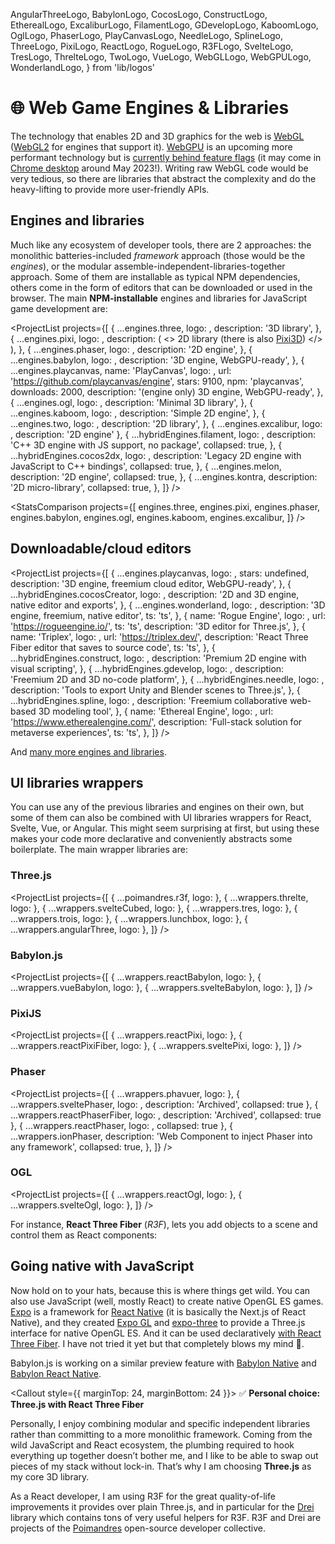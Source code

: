   AngularThreeLogo,
  BabylonLogo,
  CocosLogo,
  ConstructLogo,
  EtherealLogo,
  ExcaliburLogo,
  FilamentLogo,
  GDevelopLogo,
  KaboomLogo,
  OglLogo,
  PhaserLogo,
  PlayCanvasLogo,
  NeedleLogo,
  SplineLogo,
  ThreeLogo,
  PixiLogo,
  ReactLogo,
  RogueLogo,
  R3FLogo,
  SvelteLogo,
  TresLogo,
  ThrelteLogo,
  TwoLogo,
  VueLogo,
  WebGLLogo,
  WebGPULogo,
  WonderlandLogo,
} from 'lib/logos'

# 🌐 Web Game Engines & Libraries

<NoBulletListStyles />
<IconsInTitlesStyles />

The technology that enables 2D and 3D graphics for the web is <WebGLLogo /> [WebGL](https://developer.mozilla.org/en-US/docs/Web/API/WebGL_API) ([WebGL2](https://webgl2fundamentals.org/webgl/lessons/webgl2-whats-new.html) for engines that support it). <WebGPULogo /> [WebGPU](https://developer.chrome.com/en/docs/web-platform/webgpu/) is an upcoming more performant technology but is [currently behind feature flags](https://caniuse.com/webgpu) (it may come in [Chrome desktop](https://twitter.com/Tojiro/status/1603087438150217728) around May 2023!). Writing raw WebGL code would be very tedious, so there are libraries that abstract the complexity and do the heavy-lifting to provide more user-friendly APIs.

## Engines and libraries

Much like any ecosystem of developer tools, there are 2 approaches: the monolithic batteries-included _framework_ approach (those would be the _engines_), or the modular assemble-independent-libraries-together approach. Some of them are installable as typical NPM dependencies, others come in the form of editors that can be downloaded or used in the browser. The main **NPM-installable** engines and libraries for JavaScript game development are:

<ProjectList
  projects={[
    {
      ...engines.three,
      logo: <ThreeLogo />,
      description: '3D library',
    },
    {
      ...engines.pixi,
      logo: <PixiLogo />,
      description: (
        <>
          2D library (there is also <a href="https://github.com/jnsmalm/pixi3d">Pixi3D</a>)
        </>
      ),
    },
    {
      ...engines.phaser,
      logo: <PhaserLogo />,
      description: '2D engine',
    },
    {
      ...engines.babylon,
      logo: <BabylonLogo />,
      description: '3D engine, WebGPU-ready',
    },
    {
      ...engines.playcanvas,
      name: 'PlayCanvas',
      logo: <PlayCanvasLogo />,
      url: 'https://github.com/playcanvas/engine',
      stars: 9100,
      npm: 'playcanvas',
      downloads: 2000,
      description: '(engine only) 3D engine, WebGPU-ready',
    },
    {
      ...engines.ogl,
      logo: <OglLogo />,
      description: 'Minimal 3D library',
    },
    {
      ...engines.kaboom,
      logo: <KaboomLogo />,
      description: 'Simple 2D engine',
    },
    {
      ...engines.two,
      logo: <TwoLogo />,
      description: '2D library',
    },
    { ...engines.excalibur, logo: <ExcaliburLogo />, description: '2D engine' },
    {
      ...hybridEngines.filament,
      logo: <FilamentLogo />,
      description: 'C++ 3D engine with JS support, no package',
      collapsed: true,
    },
    {
      ...hybridEngines.cocos2dx,
      logo: <CocosLogo />,
      description: 'Legacy 2D engine with JavaScript to C++ bindings',
      collapsed: true,
    },
    {
      ...engines.melon,
      description: '2D engine',
      collapsed: true,
    },
    {
      ...engines.kontra,
      description: '2D micro-library',
      collapsed: true,
    },
  ]}
/>

<StatsComparison
  projects={[
    engines.three,
    engines.pixi,
    engines.phaser,
    engines.babylon,
    engines.ogl,
    engines.kaboom,
    engines.excalibur,
  ]}
/>

## Downloadable/cloud editors

<ProjectList
  projects={[
    {
      ...engines.playcanvas,
      logo: <PlayCanvasLogo />,
      stars: undefined,
      description: '3D engine, freemium cloud editor, WebGPU-ready',
    },
    {
      ...hybridEngines.cocosCreator,
      logo: <CocosLogo />,
      description: '2D and 3D engine, native editor and exports',
    },
    {
      ...engines.wonderland,
      logo: <WonderlandLogo />,
      description: '3D engine, freemium, native editor',
      ts: 'ts',
    },
    {
      name: 'Rogue Engine',
      logo: <RogueLogo />,
      url: 'https://rogueengine.io/',
      ts: 'ts',
      description: '3D editor for Three.js',
    },
    {
      name: 'Triplex',
      logo: <R3FLogo />,
      url: 'https://triplex.dev/',
      description: 'React Three Fiber editor that saves to source code',
      ts: 'ts',
    },
    {
      ...hybridEngines.construct,
      logo: <ConstructLogo />,
      description: 'Premium 2D engine with visual scripting',
    },
    {
      ...hybridEngines.gdevelop,
      logo: <GDevelopLogo />,
      description: 'Freemium 2D and 3D no-code platform',
    },
    {
      ...hybridEngines.needle,
      logo: <NeedleLogo />,
      description: 'Tools to export Unity and Blender scenes to Three.js',
    },
    {
      ...hybridEngines.spline,
      logo: <SplineLogo />,
      description: 'Freemium collaborative web-based 3D modeling tool',
    },
    {
      name: 'Ethereal Engine',
      logo: <EtherealLogo />,
      url: 'https://www.etherealengine.com/',
      description: 'Full-stack solution for metaverse experiences',
      ts: 'ts',
    },
  ]}
/>

And [many more engines and libraries](https://gist.github.com/dmnsgn/76878ba6903cf15789b712464875cfdc).

## UI libraries wrappers

You can use any of the previous libraries and engines on their own, but some of them can also be combined with UI libraries wrappers for React, Svelte, Vue, or Angular. This might seem surprising at first, but using these makes your code more declarative and conveniently abstracts some boilerplate. The main wrapper libraries are:

### <ThreeLogo /> Three.js

<ProjectList
  projects={[
    { ...poimandres.r3f, logo: <R3FLogo /> },
    { ...wrappers.threlte, logo: <ThrelteLogo /> },
    { ...wrappers.svelteCubed, logo: <SvelteLogo /> },
    { ...wrappers.tres, logo: <TresLogo /> },
    { ...wrappers.trois, logo: <VueLogo /> },
    { ...wrappers.lunchbox, logo: <VueLogo /> },
    { ...wrappers.angularThree, logo: <AngularThreeLogo /> },
  ]}
/>

### <BabylonLogo /> Babylon.js

<ProjectList
  projects={[
    { ...wrappers.reactBabylon, logo: <ReactLogo /> },
    { ...wrappers.vueBabylon, logo: <VueLogo /> },
    { ...wrappers.svelteBabylon, logo: <SvelteLogo /> },
  ]}
/>

### <PixiLogo /> PixiJS

<ProjectList
  projects={[
    { ...wrappers.reactPixi, logo: <ReactLogo /> },
    { ...wrappers.reactPixiFiber, logo: <ReactLogo /> },
    { ...wrappers.sveltePixi, logo: <SvelteLogo /> },
  ]}
/>

### <PhaserLogo /> Phaser

<ProjectList
  projects={[
    { ...wrappers.phavuer, logo: <VueLogo /> },
    { ...wrappers.sveltePhaser, logo: <SvelteLogo />, description: 'Archived', collapsed: true },
    { ...wrappers.reactPhaserFiber, logo: <ReactLogo />, description: 'Archived', collapsed: true },
    { ...wrappers.reactPhaser, logo: <ReactLogo />, collapsed: true },
    {
      ...wrappers.ionPhaser,
      description: 'Web Component to inject Phaser into any framework',
      collapsed: true,
    },
  ]}
/>

### <OglLogo /> OGL

<ProjectList
  projects={[
    { ...wrappers.reactOgl, logo: <ReactLogo /> },
    { ...wrappers.svelteOgl, logo: <SvelteLogo /> },
  ]}
/>

For instance, **React Three Fiber** (_R3F_), lets you add objects to a scene and control them as React components:

<R3FSandpack />

## Going native with JavaScript

Now hold on to your hats, because this is where things get wild. You can also use JavaScript (well, mostly React) to create native OpenGL ES games. [Expo](https://expo.dev/) is a framework for [React Native](https://reactnative.dev/) (it is basically the Next.js of React Native), and they created [Expo GL](https://docs.expo.dev/versions/latest/sdk/gl-view/) and [expo-three](https://github.com/expo/expo-three) to provide a Three.js interface for native OpenGL ES. And it can be used declaratively [with React Three Fiber](https://docs.pmnd.rs/react-three-fiber/getting-started/installation#react-native). I have not tried it yet but that completely blows my mind 🤯.

Babylon.js is working on a similar preview feature with [Babylon Native](https://www.babylonjs.com/native/) and [Babylon React Native](https://www.babylonjs.com/reactnative/).

<Callout style={{ marginTop: 24, marginBottom: 24 }}>
✅ **Personal choice: Three.js with React Three Fiber**

Personally, I enjoy combining modular and specific independent libraries rather than committing to a more monolithic framework. Coming from the wild JavaScript and React ecosystem, the plumbing required to hook everything up together doesn’t bother me, and I like to be able to swap out pieces of my stack without lock-in. That’s why I am choosing **Three.js** as my core 3D library.

As a React developer, I am using R3F for the great quality-of-life improvements it provides over plain Three.js, and in particular for the [Drei](https://github.com/pmndrs/drei) library which contains tons of very useful helpers for R3F. R3F and Drei are projects of the [Poimandres](https://github.com/pmndrs) open-source developer collective.

</Callout>
